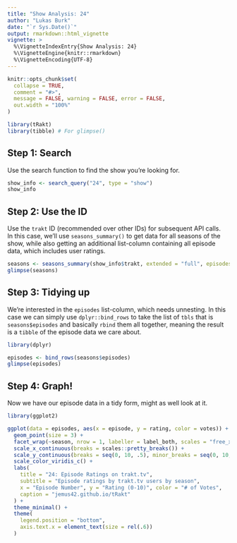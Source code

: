 ```yaml
---
title: "Show Analysis: 24"
author: "Lukas Burk"
date: "`r Sys.Date()`"
output: rmarkdown::html_vignette
vignette: >
  %\VignetteIndexEntry{Show Analysis: 24}
  %\VignetteEngine{knitr::rmarkdown}
  %\VignetteEncoding{UTF-8}
---
```


```r
knitr::opts_chunk$set(
  collapse = TRUE,
  comment = "#>",
  message = FALSE, warning = FALSE, error = FALSE,
  out.width = "100%"
)
```

```r
library(tRakt)
library(tibble) # For glimpse()
```

## Step 1: Search

Use the search function to find the show you're looking for.

```r
show_info <- search_query("24", type = "show")
show_info
```

## Step 2: Use the ID

Use the `trakt` ID (recommended over other IDs) for subsequent API calls.  
In this case, we'll use `seasons_summary()` to get data for all seasons of the show, while also getting an additional list-column containing all episode data, which includes user ratings.

```r
seasons <- seasons_summary(show_info$trakt, extended = "full", episodes = TRUE)
glimpse(seasons)
```

## Step 3: Tidying up

We're interested in the `episodes` list-column, which needs unnesting. In this case we can simply use `dplyr::bind_rows` to take the list of `tbls` that is `seasons$episodes` and basically `rbind` them all together, meaning the result is a `tibble` of the episode data we care about.

```r
library(dplyr)

episodes <- bind_rows(seasons$episodes)
glimpse(episodes)
```

## Step 4: Graph!

Now we have our episode data in a tidy form, might as well look at it.

```r
library(ggplot2)

ggplot(data = episodes, aes(x = episode, y = rating, color = votes)) +
  geom_point(size = 3) +
  facet_wrap(~season, nrow = 1, labeller = label_both, scales = "free_x") +
  scale_x_continuous(breaks = scales::pretty_breaks()) +
  scale_y_continuous(breaks = seq(0, 10, .5), minor_breaks = seq(0, 10, .25), limits = c(7, 9)) +
  scale_color_viridis_c() +
  labs(
    title = "24: Episode Ratings on trakt.tv",
    subtitle = "Episode ratings by trakt.tv users by season",
    x = "Episode Number", y = "Rating (0-10)", color = "# of Votes",
    caption = "jemus42.github.io/tRakt"
  ) +
  theme_minimal() +
  theme(
    legend.position = "bottom",
    axis.text.x = element_text(size = rel(.6))
  )
```

